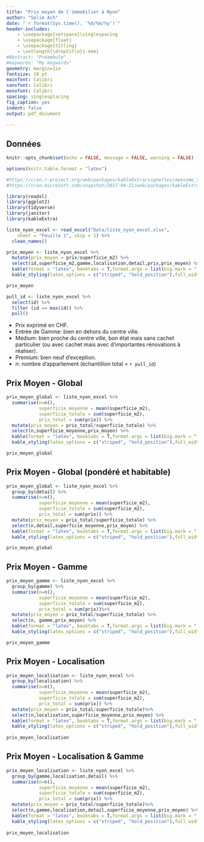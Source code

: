 ```yaml
---
title: "Prix moyen de l'immobilier à Nyon"
author: "Selim Ach"
date: "`r format(Sys.time(), '%d/%m/%y')`"
header-includes:
    - \usepackage{setspace}\singlespacing
    - \usepackage{float}
    - \usepackage{titling}
    - \setlength{\droptitle}{-4em}
#Abstract: "Préambule"
#keywords: "My keywords"
geometry: margin=1in
fontsize: 10 pt
mainfont: Calibri
sansfont: Calibri
monofont: Calibri
spacing: singlesplacing
fig_caption: yes
indent: false
output: pdf_document
  
---
```


## Données

```r
knitr::opts_chunk$set(echo = FALSE, message = FALSE, warning = FALSE)

options(knitr.table.format = "latex")

#https://cran.r-project.org/web/packages/kableExtra/vignettes/awesome_table_in_html.html
#https://cran.microsoft.com/snapshot/2017-04-21/web/packages/kableExtra/README.html

```

```r
library(readxl)
library(ggplot2)
library(tidyverse)
library(janitor)
library(kableExtra)

```

```r

liste_nyon_excel <- read_excel("Data/liste_nyon_excel.xlsx",
    sheet = "Feuille 1", skip = 1) %>% 
  clean_names()

prix_moyen <- liste_nyon_excel %>% 
  mutate(prix_moyen = prix/superficie_m2) %>% 
  select(id,superficie_m2,gamme,localisation,detail,prix,prix_moyen) %>% 
  kable(format = "latex", booktabs = T,format.args = list(big.mark = "'"),digits = 1) %>%
  kable_styling(latex_options = c("striped", "hold_position"),full_width = F, position="left")

prix_moyen

```

```r

pull_id <- liste_nyon_excel %>% 
  select(id) %>% 
  filter (id == max(id)) %>% 
  pull()

```

- Prix exprimé en CHF.
- Entrée de Gamme: bien en dehors du centre ville.
- Medium: bien proche du centre ville, bon état mais sans cachet particulier (ou avec cachet mais avec d'importantes rénovations à réaliser).
- Premium: bien neuf d'exception.
- n: nombre d'appartement (échantillion total = `r pull_id`)

## Prix Moyen - Global 
```r

prix_moyen_global <- liste_nyon_excel %>% 
  summarise(n=n(),
            superficie_moyenne = mean(superficie_m2),
            superficie_totale = sum(superficie_m2),
            prix_total = sum(prix)) %>% 
  mutate(prix_moyen = prix_total/superficie_totale) %>% 
  select(n,superficie_moyenne,prix_moyen) %>% 
  kable(format = "latex", booktabs = T,format.args = list(big.mark = "'"),digits = 1) %>%
  kable_styling(latex_options = c("striped", "hold_position"),full_width = F, position="left")

prix_moyen_global

```

## Prix Moyen - Global (pondéré et habitable)

```r

prix_moyen_global <- liste_nyon_excel %>% 
  group_by(detail) %>% 
  summarise(n=n(),
            superficie_moyenne = mean(superficie_m2),
            superficie_totale = sum(superficie_m2),
            prix_total = sum(prix)) %>% 
  mutate(prix_moyen = prix_total/superficie_totale) %>% 
  select(n,detail,superficie_moyenne,prix_moyen) %>% 
  kable(format = "latex", booktabs = T,format.args = list(big.mark = "'"),digits = 1) %>%
  kable_styling(latex_options = c("striped", "hold_position"),full_width = F, position="left")

prix_moyen_global

```

## Prix Moyen - Gamme

```r

prix_moyen_gamme <- liste_nyon_excel %>% 
  group_by(gamme) %>% 
  summarise(n=n(),
            superficie_moyenne = mean(superficie_m2),
            superficie_totale = sum(superficie_m2),
            prix_total = sum(prix))%>% 
  mutate(prix_moyen = prix_total/superficie_totale) %>% 
  select(n, gamme,prix_moyen) %>% 
  kable(format = "latex", booktabs = T,format.args = list(big.mark = "'"),digits = 1) %>%
  kable_styling(latex_options = c("striped", "hold_position"),full_width = F, position="left")

prix_moyen_gamme

```

## Prix Moyen - Localisation

```r

prix_moyen_localisation <- liste_nyon_excel %>% 
  group_by(localisation) %>% 
  summarise(n=n(),
            superficie_moyenne = mean(superficie_m2),
            superficie_totale = sum(superficie_m2),
            prix_total = sum(prix)) %>% 
  mutate(prix_moyen = prix_total/superficie_totale)%>% 
  select(n,localisation,superficie_moyenne,prix_moyen) %>% 
  kable(format = "latex", booktabs = T,format.args = list(big.mark = "'"),digits = 1) %>%
  kable_styling(latex_options = c("striped", "hold_position"),full_width = F, position="left")
  
prix_moyen_localisation

```

## Prix Moyen - Localisation & Gamme

```r

prix_moyen_localisation <- liste_nyon_excel %>% 
  group_by(gamme,localisation,detail) %>% 
  summarise(n=n(),
            superficie_moyenne = mean(superficie_m2),
            superficie_totale = sum(superficie_m2),
            prix_total = sum(prix)) %>% 
  mutate(prix_moyen = prix_total/superficie_totale)%>% 
  select(n,gamme,localisation,detail,superficie_moyenne,prix_moyen) %>% 
  kable(format = "latex", booktabs = T,format.args = list(big.mark = "'"),digits = 1) %>%
  kable_styling(latex_options = c("striped", "hold_position"),full_width = F, position="left")
  
prix_moyen_localisation

```

